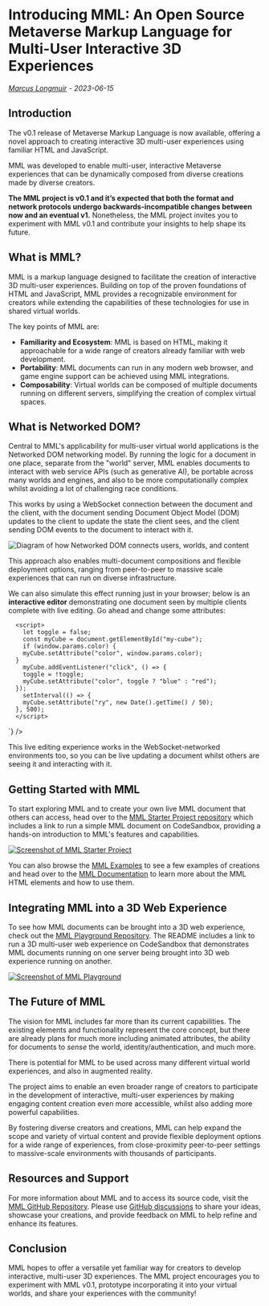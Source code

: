 
# Introducing MML: An Open Source Metaverse Markup Language for Multi-User Interactive 3D Experiences
_[Marcus Longmuir](https://twitter.com/marcuslongmuir) - 2023-06-15_

## Introduction

The v0.1 release of Metaverse Markup Language is now available, offering a novel approach to
creating interactive 3D multi-user experiences using familiar HTML and JavaScript.

MML was developed to enable multi-user, interactive Metaverse experiences that can be dynamically
composed from diverse creations made by diverse creators.

**The MML project is v0.1 and it’s expected that both the format and network protocols undergo
backwards-incompatible changes between now and an eventual v1.** Nonetheless, the MML project
invites you to experiment with MML v0.1 and contribute your insights to help shape its future.

## What is MML?

MML is a markup language designed to facilitate the creation of interactive 3D multi-user
experiences. Building on top of the proven foundations of HTML and JavaScript, MML provides a
recognizable environment for creators while extending the capabilities of these technologies for use
in shared virtual worlds.

The key points of MML are:

- **Familiarity and Ecosystem**: MML is based on HTML, making it approachable for a wide range of
  creators already familiar with web development.
- **Portability**: MML documents can run in any modern web browser, and game engine support can be
  achieved using MML integrations.
- **Composability**: Virtual worlds can be composed of multiple documents running on different
  servers, simplifying the creation of complex virtual spaces.

## What is Networked DOM?

Central to MML's applicability for multi-user virtual world applications is the Networked DOM
networking model. By running the logic for a document in one place, separate from the "world"
server, MML enables documents to interact with web service APIs (such as generative AI), be portable
across many worlds and engines, and also to be more computationally complex whilst avoiding a lot of
challenging race conditions.

This works by using a WebSocket connection between the document and the client, with the document
sending Document Object Model (DOM) updates to the client to update the state the client sees, and
the client sending DOM events to the document to interact with it.

![Diagram of how Networked DOM connects users, worlds, and content](/images/blog/introducing-mml/how-mml-works-image.svg)

This approach also enables multi-document compositions and flexible deployment options, ranging from
peer-to-peer to massive scale experiences that can run on diverse infrastructure.

We can also simulate this effect running just in your browser; below is an **interactive editor**
demonstrating one document seen by multiple clients complete with live editing. Go ahead and change
some attributes:

<div className="w-full lg:w-[992px] xl:w-[1200px] 2xl:w-[1300px] relative -translate-x-1/2 left-1/2 mt-8 h-[500px]">
  <DocsExampleView description="Demo" initialClients={[CLIENT_TYPES.FLOATING, CLIENT_TYPES.FLOATING]} code={`<m-plane color="green" width="20" height="20" rx="-90"></m-plane>
    <m-light type="spotlight" ry="45" rx="65" rz="-45" x="10" y="10" z="10"></m-light>
    <m-cube y="2" id="my-cube" color="red"></m-cube>
    <m-model x="2" y="1.25" src="https://public.mml.io/duck.glb"></m-cube>

      <script>
        let toggle = false;
        const myCube = document.getElementById("my-cube");
        if (window.params.color) {
        myCube.setAttribute("color", window.params.color);
      }
        myCube.addEventListener("click", () => {
        toggle = !toggle;
        myCube.setAttribute("color", toggle ? "blue" : "red");
      });
        setInterval(() => {
        myCube.setAttribute("ry", new Date().getTime() / 50);
      }, 500);
      </script>

  `} />
</div>

This live editing experience works in the WebSocket-networked environments too, so you can be live
updating a document whilst others are seeing it and interacting with it.

## Getting Started with MML

To start exploring MML and to create your own live MML document that others can access, head over to
the [MML Starter Project repository](https://github.com/mml-io/mml-starter-project) which includes a
link to run a simple MML document on CodeSandbox, providing a hands-on introduction to MML's
features and capabilities.

[![Screenshot of MML Starter Project](/images/blog/introducing-mml/mml-starter-project.png "Screenshot of MML Starter Project")](https://github.com/mml-io/mml-starter-project)

You can also browse the [MML Examples](https://mml.io/examples/) to see a few examples of creations
and head over to the [MML Documentation](https://mml.io/docs/) to learn more about the MML HTML
elements and how to use them.

## Integrating MML into a 3D Web Experience

To see how MML documents can be brought into a 3D web experience, check out the
[MML Playground Repository](https://github.com/mml-io/mml-playground). The README includes a link to
run a 3D multi-user web experience on CodeSandbox that demonstrates MML documents running on one
server being brought into 3D web experience running on another.

[![Screenshot of MML Playground](/images/blog/introducing-mml/mml-playground.jpg "Screenshot of MML Playground")](https://github.com/mml-io/mml-playground)

## The Future of MML

The vision for MML includes far more than its current capabilities. The existing elements and
functionality represent the core concept, but there are already plans for much more including
animated attributes, the ability for documents to _sense_ the world, identity/authentication, and
much more.

There is potential for MML to be used across many different virtual world experiences, and also in
augmented reality.

The project aims to enable an even broader range of creators to participate in the development of
interactive, multi-user experiences by making engaging content creation even more accessible, whilst
also adding more powerful capabilities.

By fostering diverse creators and creations, MML can help expand the scope and variety of virtual
content and provide flexible deployment options for a wide range of experiences, from
close-proximity peer-to-peer settings to massive-scale environments with thousands of participants.

## Resources and Support

For more information about MML and to access its source code, visit the
[MML GitHub Repository](https://github.com/mml-io/mml). Please use
[GitHub discussions](https://github.com/mml-io/mml/discussions) to share your ideas, showcase your
creations, and provide feedback on MML to help refine and enhance its features.

## Conclusion

MML hopes to offer a versatile yet familiar way for creators to develop interactive, multi-user 3D
experiences. The MML project encourages you to experiment with MML v0.1, prototype incorporating it
into your virtual worlds, and share your experiences with the community!
